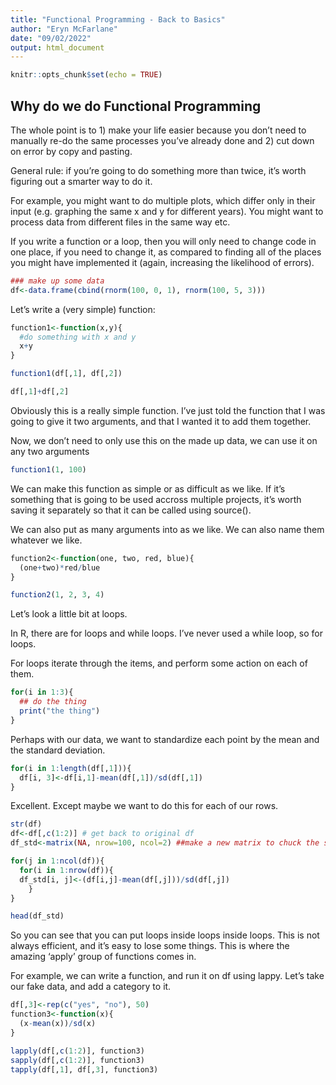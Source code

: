 ```yaml
---
title: "Functional Programming - Back to Basics"
author: "Eryn McFarlane"
date: "09/02/2022"
output: html_document
---
```


```r
knitr::opts_chunk$set(echo = TRUE)
```

## Why do we do Functional Programming

The whole point is to 1) make your life easier because you don't need to manually re-do the same processes you've already done and 2) cut down on error by copy and pasting. 

General rule: if you're going to do something more than twice, it's worth figuring out a smarter way to do it. 

For example, you might want to do multiple plots, which differ only in their input (e.g. graphing the same x and y for different years). You might want to process data from different files in the same way etc. 

If you write a function or a loop, then you will only need to change code in one place, if you need to change it, as compared to finding all of the places you might have implemented it (again, increasing the likelihood of errors). 


```r
### make up some data
df<-data.frame(cbind(rnorm(100, 0, 1), rnorm(100, 5, 3)))
```

Let's write a (very simple) function:

```r
function1<-function(x,y){
  #do something with x and y
  x+y
}

function1(df[,1], df[,2])

df[,1]+df[,2]
```

Obviously this is a really simple function. I've just told the function that I was going to give it two arguments, and that I wanted it to add them together. 

Now, we don't need to only use this on the made up data, we can use it on any two arguments

```r

function1(1, 100)
```

We can make this function as simple or as difficult as we like. If it's something that is going to be used accross multiple projects, it's worth saving it separately so that it can be called using source(). 

We can also put as many arguments into as we like. We can also name them whatever we like. 

```r
function2<-function(one, two, red, blue){
  (one+two)*red/blue
}

function2(1, 2, 3, 4)
```

Let's look a little bit at loops. 

In R, there are for loops and while loops. I've never used a while loop, so for loops. 

For loops iterate through the items, and perform some action on each of them. 


```r
for(i in 1:3){
  ## do the thing
  print("the thing")
}
```

Perhaps with our data, we want to standardize each point by the mean and the standard deviation. 

```r

for(i in 1:length(df[,1])){
  df[i, 3]<-df[i,1]-mean(df[,1])/sd(df[,1])
}
```

Excellent. Except maybe we want to do this for each of our rows.


```r
str(df)
df<-df[,c(1:2)] # get back to original df
df_std<-matrix(NA, nrow=100, ncol=2) ##make a new matrix to chuck the standardize values in

for(j in 1:ncol(df)){
  for(i in 1:nrow(df)){
  df_std[i, j]<-(df[i,j]-mean(df[,j]))/sd(df[,j])
    }
}

head(df_std)
```

So you can see that you can put loops inside loops inside loops. This is not always efficient, and it's easy to lose some things. This is where the amazing 'apply' group of functions comes in.


For example, we can write a function, and run it on df using lappy. 
Let's take our fake data, and add a category to it. 

```r
df[,3]<-rep(c("yes", "no"), 50)
function3<-function(x){
  (x-mean(x))/sd(x)
}

lapply(df[,c(1:2)], function3)
sapply(df[,c(1:2)], function3)
tapply(df[,1], df[,3], function3)

```